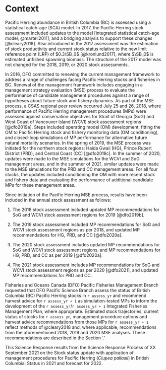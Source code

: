 # Context

Pacific Herring abundance in British Columbia (BC) is assessed using a statistical catch-age (SCA) model.
In 2017, the Pacific Herring stock assessment included updates to the model [integrated statistical catch-age model; @martell2011],
and a bridging analysis to support these changes [@cleary2018].
Also introduced in the 2017 assessment was the estimation of stock productivity and current stock status
relative to the new limit reference point (LRP) of $0.3\SB_0$ [@kronlund2017],
where $\SB_0$ is estimated unfished spawning biomass.
The structure of the 2017 model was not changed for the 2018, 2019, or 2020 stock assessments.
<!-- In 2020 an update was made to the forecasting model.
Historically the model has used the estimated terminal year recruits when projecting the model one year ahead.
The change was made to use average recruitment generated from a normal distribution. -->

In 2016, DFO committed to renewing the current management framework to address a range of challenges facing Pacific Herring stocks and fisheries in BC.
Renewal of the management framework includes engaging in a management strategy evaluation (MSE) process
to evaluate the performance of candidate management procedures against a range of hypotheses about future stock and fishery dynamics.
As part of the MSE process, a CSAS regional peer review occurred July 25 and 26, 2018,
where performance of Pacific Herring management procedures (MPs) were assessed against conservation objectives for Strait of Georgia (SoG) and West Coast of Vancouver Island (WCVI) stock assessment regions [@dfo2019a].
Steps included operating model (OM) development, fitting the OM to Pacific Herring stock and fishery monitoring data (OM conditioning), and closed-loop simulations of MP performance for alternative future natural mortality scenarios.
In the spring of 2019, the MSE process was initiated for the northern stock regions: Haida Gwaii (HG), Prince Rupert District (PRD), and Central Coast (CC) [@dfo2019c]. 
In the summer of 2020, updates were made to the MSE simulations for the WCVI and SoG management areas,
and in the summer of 2021, similar updates were made to the MSE simulations for the PRD and CC management areas.
For all four stocks, the updates included conditioning the OM with more recent stock and fishery data and evaluating the performance of additional candidate MPs for these management areas.

Since initiation of the Pacific Herring MSE process,
results have been included in the annual stock assessment as follows:

1. The 2018 stock assessment included updated MP recommendations for SoG and WCVI stock assessment regions for 2019 [@dfo2019b].

1. The 2019 stock assessment included MP recommendations for SoG and WCVI stock assessment regions as per 2018, and updated MP recommendations for HG, PRD, and CC [@dfo2020a].

1. The 2020 stock assessment includes updated MP recommendations for SoG and WCVI stock assessment regions, and MP recommendations for HG, PRD, and CC as per 2019 [@dfo2020a].  

1. The 2021 stock assessment includes MP recommendations for SoG and WCVI stock assessment regions as per 2020 [@dfo2021], and updated MP recommendations for PRD and CC.

Fisheries and Oceans Canada (DFO) Pacific Fisheries Management Branch requested that DFO Pacific Science Branch assess the status of British Columbia (BC) Pacific Herring stocks in
`r assess_yr` and recommend harvest advice for `r assess_yr + 1` as simulation-tested MPs to inform the development of the `r assess_yr`/`r assess_yr + 1` Integrated Fisheries Management Plan, where appropriate.
Estimated stock trajectories, current status of stocks for `r assess_yr`, management procedure options and harvest advice recommendations from those MPs for `r assess_yr + 1` reflect methods of @cleary2018 and,
where applicable, recommendations from the aforementioned 2018, 2019 and 2020 MSE analyses.
These recommendations are described in the Section '\nameref{sec:harv-opts}.'

<!--  Mandatory last paragraph in this section -->
This Science Response results from the Science Response Process of
XX September 2021 on the
Stock status update with application of management procedures for Pacific Herring (*Clupea pallasii*) in British Columbia: Status in 2021 and forecast for 2022.